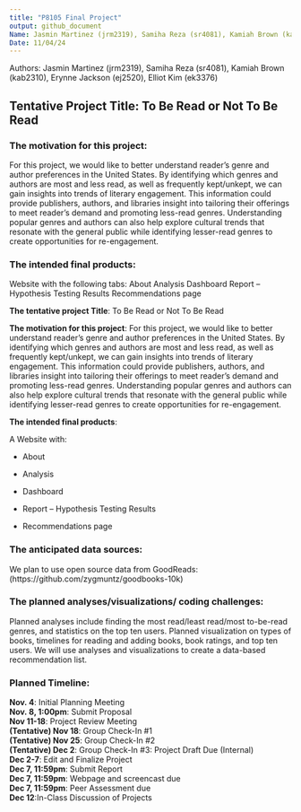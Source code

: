 ```yaml
--- 
title: "P8105 Final Project"
output: github_document
Name: Jasmin Martinez (jrm2319), Samiha Reza (sr4081), Kamiah Brown (kab2310), Erynne Jackson (ej2520), Elliot Kim (ek3376)
Date: 11/04/24
---
```

Authors: Jasmin Martinez (jrm2319), Samiha Reza (sr4081), Kamiah Brown (kab2310), Erynne Jackson (ej2520), Elliot Kim (ek3376)

## **Tentative Project Title: To Be Read or Not To Be Read** 

### **The motivation for this project**: 
For this project, we would like to better understand reader’s genre and author preferences in the United States. By identifying which genres and authors are most and less read, as well as frequently kept/unkept, we can gain insights into trends of literary engagement. This information could provide publishers, authors, and libraries insight into tailoring their offerings to meet reader’s demand and promoting less-read genres. Understanding popular genres and authors can also help explore cultural trends that resonate with the general public while identifying lesser-read genres to create opportunities for re-engagement. 

### **The intended final products**:
Website with the following tabs: 
About
Analysis 
Dashboard
Report – Hypothesis Testing Results
Recommendations page

**The tentative project Title**: To Be Read or Not To Be Read

**The motivation for this project**: 
For this project, we would like to better understand reader’s genre and author preferences in the United States. By identifying which genres and authors are most and less read, as well as frequently kept/unkept, we can gain insights into trends of literary engagement. This information could provide publishers, authors, and libraries insight into tailoring their offerings to meet reader’s demand and promoting less-read genres. Understanding popular genres and authors can also help explore cultural trends that resonate with the general public while identifying lesser-read genres to create opportunities for re-engagement. 

**The intended final products**:

A Website with: 

- About

- Analysis 

- Dashboard

- Report – Hypothesis Testing Results

- Recommendations page

### **The anticipated data sources**: 
We plan to use open source data from GoodReads: (https://github.com/zygmuntz/goodbooks-10k)

### **The planned analyses/visualizations/ coding challenges**: 
Planned analyses include finding the most read/least read/most to-be-read genres, and statistics on the top ten users. Planned visualization on types of books, timelines for reading and adding books, book ratings, and top ten users. We will use analyses and visualizations to create a data-based recommendation list.

### **Planned Timeline**: 
**Nov. 4**: Initial Planning Meeting  
**Nov. 8, 1:00pm**: Submit Proposal  
**Nov 11-18**: Project Review Meeting  
**(Tentative) Nov 18**: Group Check-In #1  
**(Tentative) Nov 25**: Group Check-In #2  
**(Tentative) Dec 2**: Group Check-In #3: Project Draft Due (Internal)  
**Dec 2-7**: Edit and Finalize Project  
**Dec 7, 11:59pm**: Submit Report  
**Dec 7, 11:59pm**: Webpage and screencast due  
**Dec 7, 11:59pm**: Peer Assessment due  
**Dec 12**:In-Class Discussion of Projects 